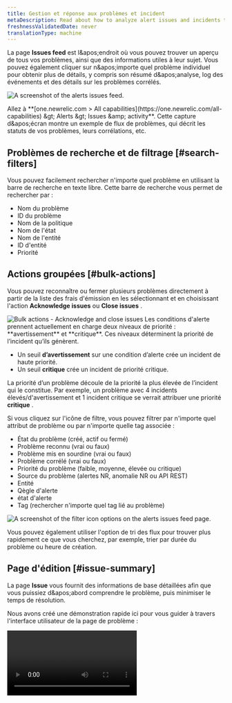 ```yaml
---
title: Gestion et réponse aux problèmes et incident
metaDescription: Read about how to analyze alert issues and incidents to determine the root cause of an issue.
freshnessValidatedDate: never
translationType: machine
---
```


La page <DNT>**Issues feed**</DNT> est l&amp;apos;endroit où vous pouvez trouver un aperçu de tous vos problèmes, ainsi que des informations utiles à leur sujet. Vous pouvez également cliquer sur n&amp;apos;importe quel problème individuel pour obtenir plus de détails, y compris son résumé d&amp;apos;analyse, log des événements et des détails sur les problèmes corrélés.

<img
  title="The alerts issues feed."
  alt="A screenshot of the alerts issues
  feed."
  src="/images/accounts_screenshot-full_issue-feed.webp"
/>

<figcaption>
  Allez à <DNT>**[one.newrelic.com &gt; All capabilities](https://one.newrelic.com/all-capabilities) &amp;gt; Alerts &amp;gt; Issues &amp;amp; activity**</DNT>. Cette capture d&amp;apos;écran montre un exemple de flux de problèmes, qui décrit les statuts de vos problèmes, leurs corrélations, etc.
</figcaption>

## Problèmes de recherche et de filtrage [#search-filters]

Vous pouvez facilement rechercher n&apos;importe quel problème en utilisant la barre de recherche en texte libre. Cette barre de recherche vous permet de rechercher par :

* Nom du problème
* ID du problème
* Nom de la politique
* Nom de l&apos;état
* Nom de l&apos;entité
* ID d&apos;entité
* Priorité

## Actions groupées [#bulk-actions]

Vous pouvez reconnaître ou fermer plusieurs problèmes directement à partir de la liste des frais d&apos;émission en les sélectionnant et en choisissant l&apos;action <DNT>**Acknowledge issues**</DNT> ou <DNT>**Close issues**</DNT> .

<img title="Bulk actions - Acknowledge and close issues" alt="Bulk actions - Acknowledge and close issues" src="/images/alerts_screenshot-crop_issues-acknowledge-close-issues.webp" />

<Callout variant="important">
  Les conditions d&apos;alerte prennent actuellement en charge deux niveaux de priorité : **avertissement** et **critique**. Ces niveaux déterminent la priorité de l’incident qu’ils génèrent.

  * Un seuil **d’avertissement** sur une condition d’alerte crée un incident de haute priorité.
  * Un seuil **critique** crée un incident de priorité critique.

  La priorité d’un problème découle de la priorité la plus élevée de l’incident qui le constitue. Par exemple, un problème avec 4 incidents élevés/d&apos;avertissement et 1 incident critique se verrait attribuer une priorité **critique** .
</Callout>

Si vous cliquez sur l&apos;icône de filtre, vous pouvez filtrer par n&apos;importe quel attribut de problème ou par n&apos;importe quelle tag associée :

* État du problème (créé, actif ou fermé)
* Problème reconnu (vrai ou faux)
* Problème mis en sourdine (vrai ou faux)
* Problème corrélé (vrai ou faux)
* Priorité du problème (faible, moyenne, élevée ou critique)
* Source du problème (alertes NR, anomalie NR ou API REST)
* Entité
* Qègle d&apos;alerte
* état d&apos;alerte
* Tag (rechercher n&apos;importe quel tag lié au problème)

<img title="Filter icon options on the alerts issues feed page." alt="A screenshot of the filter icon options on the alerts issues feed page." src="/images/accounts_screenshot-crop_issue-feed-filter-icon.webp" />

Vous pouvez également utiliser l&apos;option de tri des flux pour trouver plus rapidement ce que vous cherchez, par exemple, trier par durée du problème ou heure de création.

## Page d&apos;édition [#issue-summary]

La page <DNT>**Issue**</DNT> vous fournit des informations de base détaillées afin que vous puissiez d&amp;apos;abord comprendre le problème, puis minimiser le temps de résolution.

Nous avons créé une démonstration rapide ici pour vous guider à travers l&apos;interface utilisateur de la page de problème :

<Video type="wistia" id="b13vkx69yv" />

### Page À propos du problème [#about-issue-page]

<Collapser id="issue page details" title="Page À propos du problème">
  Le <DNT>**Issue page**</DNT> comprend les sections suivantes :

  * <DNT>**Issue payload:**</DNT> Cela vous fournit les détails de la charge utile du problème et vous permet de copier la charge utile en un clic.

  * <DNT>**Issue destinations:**</DNT> Sous le nom du problème, vous verrez une catégorie appelée Notifié, qui présentera vos destinations. Passez la souris sur les destinations et vous verrez une présentation détaillée des destinations et un lien vers le ticket qui a été ouvert.

  * <DNT>**Issue duration:**</DNT> En haut du nom du problème, vous verrez la durée du problème.

  * <DNT>**Number of incidents:**</DNT> En haut de la section d&amp;apos;activité incident , vous verrez le nombre total d&amp;apos;incidents dans le problème.

  * <DNT>**Incident list:**</DNT> Sur le côté gauche de la section d&amp;apos;activité incident , vous verrez la liste des activités incident , qui affiche les informations les plus pertinentes sur chaque incident telles que la priorité, l&amp;apos;état, le nom de l&amp;apos;incident, la date et l&amp;apos;heure de sa création et la durée. Vous pouvez également trier la liste par durée, par incident mis en sourdine, du plus récent au plus ancien et par incident critique à faible. Enfin, vous pouvez filtrer uniquement par incident ouvert en activant le bouton <DNT>**Show open only**</DNT>.

  * <DNT>**Incident activity chosen:**</DNT> Cliquer sur un incident dans la liste des activités incident ouvrira l&amp;apos;incident sur la droite dans un mode d&amp;apos;affichage complet, qui inclura des informations telles que la règle d&amp;apos;alerte, la condition d&amp;apos;alerte et le type de condition d&amp;apos;alerte.

  * <DNT>**Incident graph:**</DNT> Cliquer sur un incident dans la liste des activités incident ouvrira également le graphique incident dans son intégralité, ce qui vous permettra de mieux visualiser les périodes de dégradation, incident et de récupération.

  * <DNT>**User actions (above the chart):**</DNT> Cliquer sur un incident dans la liste des activités d&amp;apos;incident affichera certaines actions que vous pouvez effectuer :

    * Une URL de livre d&apos;exécution apparaîtra ici si cette condition a une URL de livre d&apos;exécution définie.
    * Un bouton d&apos;aperçu de l&apos;entité qui vous redirige vers la page de résumé de l&apos;entité avec la fenêtre de temps de l&apos;incident (tout type d&apos;entité).
    * Un bouton <DNT>**See errors**</DNT> apparaît uniquement lorsqu&amp;apos;il existe des groupes d&amp;apos;erreurs de la boîte de réception des erreurs qui sont liés à la même entité et qui se sont produits dans la même fenêtre temporelle que l&amp;apos;incident.
    * L&apos;icône de points de suspension <DNT>**...**</DNT> possède un menu déroulant qui contient l&amp;apos;option de fermer un certain incident (uniquement lorsque le problème comporte plus d&amp;apos;un incident) et affiche également les frais incident .

  * <DNT>**Incident entity section (below the chart):**</DNT> Si vous cliquez sur un incident dans la liste des activités d&amp;apos;incident, vous verrez ce qui suit :

    * L&apos;entité impactée, le type d&apos;entité et le nom du compte de cet incident appartiennent à.

    * Une liste de balises (balises d&apos;entité et de condition) et leurs valeurs. Cliquez sur le bouton <DNT>**Show all**</DNT> pour afficher toutes les balises.

      <img title="The Issues & activity page and its different sections: Issue payload, destinations, duration, and incident number, activity list, graph, and entity list." alt="A screenshot of the Issues & activity page and its different sections: Issue payload, destinations, duration, and incident number, activity list, graph, and entity list." src="/images/accounts_screenshot-crop_new-issue-page.webp" />
</Collapser>

## Autopsie [#postmortem-intro]

Une autopsie est un processus rétrospectif que les équipes utilisent pour analyser ce qui a fonctionné et ce qui n&apos;a pas fonctionné lors de la réponse et de la résolution d&apos;un incident.

Dans la plateforme New Relic , la fonctionnalité post-mortem est un outil qui collecte automatiquement les données liées à un incident, permettant à votre équipe de se concentrer sur l&apos;analyse et les éléments d&apos;action pour améliorer les réponses aux incidents futurs.

L&apos;autopsie comprend :

* Le compte rendu d&apos;un incident, y compris les descriptions
* Chronologie de l&apos;incident
* L&apos;impact de l&apos;incident
* Les causes profondes de l&apos;incident
* Mesures d&apos;atténuation prises par votre équipe
* Mesures de suivi pour éviter que l&apos;incident ne se reproduise à l&apos;avenir

Pour connaître les étapes détaillées sur la création d&apos;un post-mortem ou pour regarder notre démonstration, visitez notre page [de documentation Post-mortem](/docs/alerts-applied-intelligence/applied-intelligence/postmortems-applied-intelligence/).

## Entité impactée et carte des enjeux

<img title="The issue entity map view." alt="A screenshot of the issue entity map view." src="/images/accounts_screenshot-crop_issue-map-final.webp" />

<figcaption>
  Passez la souris sur une entité pour voir plus d’informations à son sujet.
</figcaption>

Dans la section <DNT>**Impacted entities**</DNT> , une carte des problèmes est disponible pour tout problème impliquant deux entités ou plus. La [carte](/docs/new-relic-one/use-new-relic-one/ui-data/maps-in-context/) montre non seulement l’entité affectée, mais aussi les services et les ressources directement liés à cette entité.

<DNT>**Impacted entities:**</DNT> Une entité est tout ce qui possède des données que vous pouvez monitorer. Plus précisément, ils se concentrent sur les incidents provenant des sources New Relic , en extrayant l&amp;apos;entité et en fournissant un résumé. Chaque entité est unique. Vous pouvez voir votre entité dans une liste ou sur une carte.

Selon les données d’un problème, ces quatre sections peuvent apparaître ensemble pour chaque problème ou séparément. Il vous suffit de cliquer sur les 3 points à côté de l&apos;entité pour ouvrir le menu déroulant avec les options suivantes :

* <DNT>**See dashboards**</DNT> aide l&amp;apos;utilisateur de votre compte à consulter et à interagir avec [les dashboards](/docs/query-your-data/explore-query-data/dashboards/introduction-dashboards/) que vous avez créés et qui sont liés à une entité. Les requêtes que vous avez exécutées pour alimenter les différents widgets sont automatiquement mappées à l&amp;apos;entité chaque fois que possible et vous sont présentées ici pour un accès et une découverte rapides.
* <DNT>**Entity view**</DNT> ouvrira la page d&amp;apos;anomalie de l&amp;apos;application. Ceci est uniquement disponible pour les applications configurées pour la détection proactive.
* Il existe deux types de <DNT>**deployment events**</DNT>: le déploiement et le déploiement associé. Cliquez sur <DNT>**[Show all deployments](/whats-new/applied-intelligence-deployment-events-issue-feed)**</DNT> pour voir tous vos événements de déploiement dès leur arrivée, ou cliquez sur un déploiement spécifique pour voir sa page de déploiement <InlinePopover type="apm" />. La [pageAPM déploiement](/docs/change-tracking/change-tracking-view-analyze/#deployment-details) répertorie les déploiements récents et leur impact sur les scores Apdex, le temps de réponse, le débit et les erreurs de votre utilisateur final et du serveur d&amp;apos;application. Cette section n&amp;apos;apparaîtra que si New Relic a identifié une application sous l&amp;apos;entité impactée qui a été déployée.

## Chronologie et log des problèmes [#visual-timeline]

La chronologie des problèmes, telle que présentée ci-dessous, vous montre une répartition des éléments suivants :

* Incidents
* Les tendances en cours
* Quels incidents sont actifs
* Quels incidents sont résolus
* Qu&apos;est-ce qui est corrélé les uns aux autres
* Différentes étapes clés à différents niveaux de problématique

<img title="An example issue timeline." alt="A screenshot example issue timeline." src="/images/accounts_screenshot-crop_incidents-timeline.webp" />

Si vous souhaitez consulter les logs des problèmes, vous pouvez simplement basculer vers le bouton log des problèmes où vous pourrez afficher l&apos;horaire et les détails notification . Vous pouvez également cliquer sur « Afficher plus » pour voir le log complet des problèmes.

<img title="Issue Log View." alt="A screenshot example issue logs." src="/images/accounts_screenshot-crop_issue-log.webp" />

De plus, vous verrez une ligne grise en haut de la chronologie. Par rapport à la chronologie visuelle qui montre les changements apportés à chaque incident, la ligne grise représente les changements apportés au problème.

<img title="The incident intelligence issue timeline with event detail." alt="A screenshot of the incident intelligence issue timeline with event detail." src="/images/accounts_screenshot-crop_new-issue-timeline-grey.webp" />

<figcaption>
  Passez la souris sur la ligne grise pour voir les détails de l&apos;événement.
</figcaption>

Enfin, passez la souris sur l’incident pour voir des informations sur l’emplacement, le moment et le niveau d’importance d’un incident spécifique.

<img title="The incident intelligence issue timeline with critical event detail." alt="A screenshot of the incident intelligence issue timeline with critical event detail." src="/images/accounts_screenshot-crop_new-issue-timeline.webp" />

<figcaption>
  Cette figure montre un incident particulier peuplé le 11 janvier avec un niveau de <DNT>**Critical**</DNT>.
</figcaption>

Pour afficher les numéros au format texte, dans le coin droit, cliquez sur <DNT>**Switch to issue log view.**</DNT>

## Utiliser les décisions [#decisions]

Pour réduire davantage le bruit ou obtenir une meilleure corrélation incident , vous pouvez modifier ou personnaliser vos décisions. Les décisions déterminent la manière dont les incidents sont regroupés.

Pour commencer, reportez-vous à [Décisions](/docs/new-relic-one/use-new-relic-one/new-relic-ai/get-started-decisions).